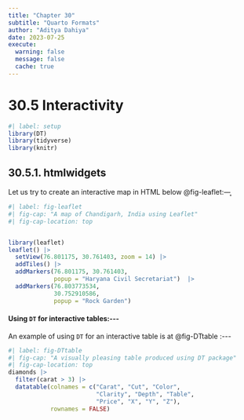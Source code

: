 ```yaml
---
title: "Chapter 30"
subtitle: "Quarto Formats"
author: "Aditya Dahiya"
date: 2023-07-25
execute: 
  warning: false
  message: false
  cache: true
---
```


# 30.5 Interactivity

```r
#| label: setup
library(DT)
library(tidyverse)
library(knitr)
```

## 30.5.1. htmlwidgets

Let us try to create an interactive map in HTML below @fig-leaflet:---̥

```r
#| label: fig-leaflet
#| fig-cap: "A map of Chandigarh, India using Leaflet"
#| fig-cap-location: top


library(leaflet)
leaflet() |>
  setView(76.801175, 30.761403, zoom = 14) |> 
  addTiles() |>
  addMarkers(76.801175, 30.761403, 
             popup = "Haryana Civil Secretariat")  |>
  addMarkers(76.803773534,
             30.752910586,
             popup = "Rock Garden")
```

#### Using `DT` for interactive tables:\-\--

An example of using `DT` for an interactive table is at @fig-DTtable :\-\--

```r
#| label: fig-DTtable
#| fig-cap: "A visually pleasing table produced using DT package"
#| fig-cap-location: top
diamonds |>
  filter(carat > 3) |>
  datatable(colnames = c("Carat", "Cut", "Color",
                         "Clarity", "Depth", "Table",
                         "Price", "X", "Y", "Z"),
            rownames = FALSE)
```
